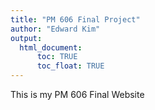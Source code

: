 ```yaml
---
title: "PM 606 Final Project"
author: "Edward Kim"
output: 
  html_document:
      toc: TRUE
      toc_float: TRUE
---
```


This is my PM 606 Final Website